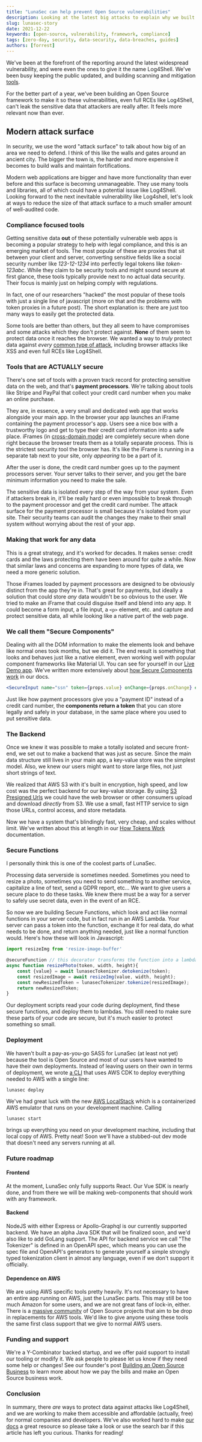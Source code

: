 ```yaml
---
title: "LunaSec can help prevent Open Source vulnerabilities"
description: Looking at the latest big attacks to explain why we built the LunaSec Framework.
slug: lunasec-story
date: 2021-12-22
keywords: [open-source, vulnerability, framework, compliance]
tags: [zero-day, security, data-security, data-breaches, guides]
authors: [forrest]
---
```


<!--
  ~ Copyright by LunaSec (owned by Refinery Labs, Inc)
  ~
  ~ Licensed under the Creative Commons Attribution-ShareAlike 4.0 International
  ~ (the "License"); you may not use this file except in compliance with the
  ~ License. You may obtain a copy of the License at
  ~
  ~ https://creativecommons.org/licenses/by-sa/4.0/legalcode
  ~
  ~ See the License for the specific language governing permissions and
  ~ limitations under the License.
  ~
-->

We've been at the forefront of the reporting around the latest widespread vulnerability, and were even the
ones to give it the name Log4Shell.  We've been busy keeping the public updated, and building scanning and mitigation
[tools](/blog/log4j-zero-day-mitigation-guide#automatically-scanning-your-pack).

For the better part of a year,
we've been building an Open Source framework to make it so these vulnerabilities, even full RCEs like Log4Shell, can't leak the sensitive data
that attackers are really after. It feels more relevant now than ever.

## Modern attack surface
In security, we use the word "attack surface" to talk about how big of an area we need to defend.
I think of this like the walls and gates around an ancient city. The bigger
the town is, the harder and more expensive it becomes to build walls and maintain fortifications.

Modern web applications are bigger and have more functionality than ever before and this surface is becoming unmanageable.
They use many tools and libraries, all of which could have a potential issue like Log4Shell. Looking forward to the next
inevitable vulnerability like Log4shell,
let's look at ways to reduce the size of that attack surface to a much smaller amount of well-audited code.

### Compliance focused tools
Getting sensitive data **out** of these potentially vulnerable web apps is becoming a popular strategy to help with legal compliance, and this is an emerging market
of tools. The most popular of these
are proxies that sit between your client and server, converting sensitive fields like a social security number like *123-12-1234*
into perfectly legal tokens like *token-123abc*. While they claim to be security tools
and might sound secure at first glance, these tools typically provide next to no actual data security.
Their focus is mainly just on helping comply with regulations.

In fact, one of our researchers "hacked" the most popular of these
tools with just a single line of javascript (more on that and the problems with token proxies in a future post). The short explanation is:
there are just too many ways to easily get the protected data.

Some tools are better than others, but they all seem to have compromises and some attacks which they don't protect against.
**None** of them seem to protect data once it reaches the browser.
We wanted a way to *truly* protect data against *every* [common type of attack](/pages/how-it-works/security/vulns-and-mitigations),
including browser attacks like XSS and even full RCEs like Log4Shell.

### Tools that are ACTUALLY secure
There's one set of tools with a proven track record for protecting sensitive data on the web, and that's **payment processors**.
We're talking about tools like Stripe and PayPal that collect your credit card number when you make an online purchase.

They are, in essence, a very small and dedicated web app that
works alongside your main app. In the browser your app launches an iFrame containing the payment processor's app. Users see a nice box with a trustworthy logo
and get to type their credit card information into a safe place. iFrames (in [cross-domain mode](/pages/how-it-works/secure-components)) are
completely secure when done right because the browser treats them as a totally separate process. This is the strictest security
tool the browser has. It's like the iFrame is running in a separate tab next to your site, only *appearing* to be a part of it.

After the user is done, the credit card number goes up to the payment processors server. Your server talks to their server,
and you get the bare minimum information you need to make the sale.

The sensitive data is isolated every step of the way from your system. Even if attackers break in,
it'll be really hard or even impossible to break through to the payment processor and get the credit card number. The attack surface for the payment processor
is small because it's isolated from your site. Their security teams can audit the changes they make to their small system without worrying about the rest of your app.

### Making that work for any data
This is a great strategy, and it's worked for decades. It makes sense: credit cards and the laws protecting them have been
around for quite a while. Now that similar laws and concerns are expanding to more types of data, we need a more generic solution.

Those iFrames loaded by payment processors are designed to be obviously distinct from the app they're in. That's great for payments,
but ideally a solution that could store *any* data wouldn't be so obvious to the user. We tried to
make an iFrame that could disguise itself and blend into any app. It could become a form input, a file input,
a `<p>` element, etc. and capture and protect sensitive data, all while looking like a native part of the web page.

### We call them "Secure Components"
Dealing with all the DOM information to make the elements look and behave like normal ones took months, but we did it.
The end result is something that looks and behaves just like a native element, even working well with popular
component frameworks like Material UI. You can see for yourself in our [Live Demo app](https://app.lunasec.dev/). We've written
more extensively about [how Secure Components work](/pages/how-it-works/secure-components) in our docs.

```jsx title="A Secure Component in React, replaces a normal <input>"
<SecureInput name="ssn" token={props.value} onChange={props.onChange} errorHandler={props.handleError} />
```
Just like how payment processors give you a "payment ID" instead of a credit card number, the **components return a token** that you
can store legally and safely in your database, in the same place where you used to put sensitive data.

### The Backend
Once we knew it was possible to make a totally isolated and secure front-end, we set out to make a backend that was just as secure.
Since the main data structure still lives in your main app, a key-value store was the simplest model. Also, we knew our users
might want to store large files, not just short strings of text.

We realized that AWS S3 with it's built in encryption, high speed, and low cost was the perfect backend for our key-value storage.
By using [S3 Presigned Urls](https://medium.com/@aidan.hallett/securing-aws-s3-uploads-using-presigned-urls-aa821c13ae8d) we could
have the web browser or other consumers upload and download *directly* from S3.  We use a small, fast HTTP service to sign those URLs, control access,
and store metadata.

Now we have a system that's blindingly fast, very cheap, and scales without limit. We've written about this at length in
our [How Tokens Work](/pages/how-it-works/tokens) documentation.

### Secure Functions
I personally think this is one of the coolest parts of LunaSec.

Processing data serverside is sometimes needed. Sometimes you need to resize a photo, sometimes you need to send something to another service,
capitalize a line of text, send a GDPR report, etc... We want to give users a secure place to do these tasks. We knew there must
be a way for a server to safely use secret data, even in the event of an RCE.

So now we are building Secure Functions, which look and act like normal functions in your server code, but in fact run in an AWS Lambda.
Your server can pass a token into the function, exchange it for real data, do what needs to be done, and return anything needed, just like a normal function would.
Here's how these will look in Javascript:
```typescript title="Secure Photo Resize Example"
import resizeImg from 'resize-image-buffer'

@secureFunction // this decorator transforms the function into a lambda
async function resizePhoto(token, width, height){
    const {value} = await lunasecTokenizer.detokenize(token);
    const resizedImage = await resizeImg(value, width, height);
    const newResizedToken = lunasecTokenizer.tokenize(resizedImage);
    return newResizedToken;
}
```
Our deployment scripts read your code during deployment, find these secure functions, and deploy them to lambdas. You still
need to make sure these parts of your code are secure, but it's much easier to protect something so small.

### Deployment
We haven't built a pay-as-you-go SASS for LunaSec (at least not yet) because the tool is Open Source and most of our users have wanted to have their own deployments.
Instead of leaving users on their own in terms of deployment, we wrote [a CLI](/pages/deployment/deploy-with-aws) that uses AWS CDK to deploy
everything needed to AWS with a single line:
```shell
lunasec deploy
```
We've had great luck with the new [AWS LocalStack](https://github.com/localstack/localstack) which is a containerized AWS emulator
that runs on your development machine.  Calling
```shell
lunasec start
```
brings up everything you need on your development machine, including that local copy of AWS.  Pretty neat! Soon we'll have
a stubbed-out dev mode that doesn't need any servers running at all.

### Future roadmap
#### Frontend
At the moment, LunaSec only fully supports React. Our Vue SDK is nearly done, and from there we will be making web-components that should
work with any framework.
#### Backend
NodeJS with either Express or Apollo-Graphql is our currently supported backend. We have an alpha Java SDK that will be finalized soon,
and we'd also like to add GoLang support. The API for backend service we call "The Tokenizer" is defined in an OpenAPI spec,
which means you can use the spec file and OpenAPI's generators to generate yourself a simple strongly typed tokenization
client in almost any language, even if we don't support it officially.
#### Dependence on AWS
We are using AWS specific tools pretty heavily. It's not necessary to have an entire app running on AWS,
just the LunaSec parts. This may still be too much Amazon for some users, and we are not great fans of lock-in, either.
There is a [massive community](https://github.com/guenter/aws-oss-alternatives) of Open Source projects that aim to be drop
in replacements for AWS tools. We'd like to give anyone using these tools the same first class support that we give
to normal AWS users.

### Funding and support
We're a Y-Combinator backed startup, and we offer paid support to install our tooling or modify it. We ask people to please let us
know if they need some help or changes! See our founder's post
[Building an Open Source Business](/blog/how-to-build-an-open-source-business-in-2021-part-1) to learn more about how we pay the bills
and make an Open Source business work. 

### Conclusion
In summary, there *are* ways to protect data against attacks like Log4Shell, and we are working to make them accessible
and affordable (actually, free) for normal companies and developers. We've also worked hard to make [our docs](/pages/overview/introduction)
a great resource so please take a look or use the search bar if
this article has left you curious.  Thanks for reading!
